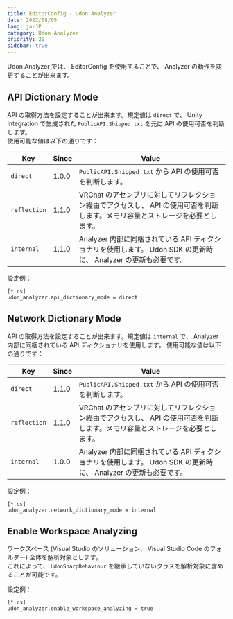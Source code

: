 ```yaml
---
title: EditorConfig - Udon Analyzer
date: 2022/08/05
lang: ja-JP
category: Udon Analyzer
priority: 20
sidebar: true
---
```


Udon Analyzer では、 EditorConfig を使用することで、 Analyzer の動作を変更することが出来ます。

## API Dictionary Mode

API の取得方法を設定することが出来ます。規定値は `direct` で、 Unity Integration で生成された `PublicAPI.Shipped.txt` を元に API の使用可否を判断します。  
使用可能な値は以下の通りです：

| Key          | Since | Value                                                                                                                          |
| ------------ | ----- | ------------------------------------------------------------------------------------------------------------------------------ |
| `direct`     | 1.0.0 | `PublicAPI.Shipped.txt` から API の使用可否を判断します。                                                                      |
| `reflection` | 1.1.0 | VRChat のアセンブリに対してリフレクション経由でアクセスし、 API の使用可否を判断します。メモリ容量とストレージを必要とします。 |
| `internal`   | 1.1.0 | Analyzer 内部に同梱されている API ディクショナリを使用します。 Udon SDK の更新時に、 Analyzer の更新も必要です。               |

設定例：

```editorconfig
[*.cs]
udon_analyzer.api_dictionary_mode = direct
```

## Network Dictionary Mode

API の取得方法を設定することが出来ます。規定値は `internal` で、 Analyzer 内部に同梱されている API ディクショナリを使用します。
使用可能な値は以下の通りです：

| Key          | Since | Value                                                                                                                          |
| ------------ | ----- | ------------------------------------------------------------------------------------------------------------------------------ |
| `direct`     | 1.1.0 | `PublicAPI.Shipped.txt` から API の使用可否を判断します。                                                                      |
| `reflection` | 1.1.0 | VRChat のアセンブリに対してリフレクション経由でアクセスし、 API の使用可否を判断します。メモリ容量とストレージを必要とします。 |
| `internal`   | 1.0.0 | Analyzer 内部に同梱されている API ディクショナリを使用します。 Udon SDK の更新時に、 Analyzer の更新も必要です。               |

設定例：

```editorconfig
[*.cs]
udon_analyzer.network_dictionary_mode = internal
```

## Enable Workspace Analyzing

ワークスペース (Visual Studio のソリューション、 Visual Studio Code のフォルダー) 全体を解析対象とします。  
これによって、 `UdonSharpBehaviour` を継承していないクラスを解析対象に含めることが可能です。

設定例：

```editorconfig
[*.cs]
udon_analyzer.enable_workspace_analyzing = true
```
